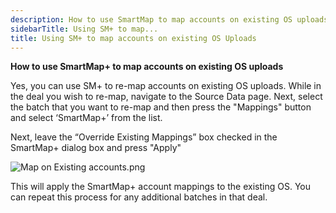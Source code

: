 ```yaml
---
description: How to use SmartMap to map accounts on existing OS uploads
sidebarTitle: Using SM+ to map...
title: Using SM+ to map accounts on existing OS Uploads
---
```


**How to use SmartMap+ to map accounts on existing OS uploads**


Yes, you can use SM+ to re-map accounts on existing OS uploads. While in the deal you wish to re-map, navigate to the Source Data page. Next, select the batch that you want to re-map and then press the "Mappings" button and select ‘SmartMap+’ from the list.


Next, leave the “Override Existing Mappings” box checked in the SmartMap+ dialog box and press "Apply"


<Frame>
  <img src="/images/rediq/ef74a42a9d0a42eb74897d96afd9e8d3be6f80fd.png" alt="Map on Existing accounts.png" />
</Frame>


This will apply the SmartMap+ account mappings to the existing OS. You can repeat this process for any additional batches in that deal.